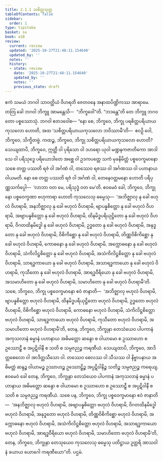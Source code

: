 ```yaml
---
title: 2.1.1 သစိတ္တသုတ္တ
tableOfContents: false
sidebar:
  order: 1
type: tipitaka
basket: su
book: a10
review:
  current: review
  updated: '2025-10-27T21:48:11.154640'
  updated_by: ''
  notes: ''
  history:
  - state: review
    date: '2025-10-27T21:48:11.154640'
    updated_by: ''
    notes: ''
    previous_state: draft
---
```



<ReviewStatus review={frontmatter.review} showDetails={true} />

<HypothesisAnnotation frontmatter={frontmatter} />

<DynamicBreadcrumb />

<Division number="51" book="a10" e="ch" v="17" p="329">

<Paragraph number="370" book="a10">
ဧကံ သမယံ ဘဂဝါ သာဝတ္ထိယံ ဝိဟရတိ ဇေတဝနေ အနာထပိဏ္ဍိကဿ အာရာမေ. တတြ ခေါ ဘဂဝါ ဘိက္ခူ အာမန္တေသိ—  “ဘိက္ခဝေါ”တိ. “ဘဒန္တေ”တိ တေ ဘိက္ခူ ဘဂဝတော ပစ္စဿောသုံ. ဘဂဝါ ဧတဒဝေါစ—
</Paragraph>

<Paragraph number="371" book="a10">
“နော စေ, ဘိက္ခဝေ, ဘိက္ခု ပရစိတ္တပရိယာယကုသလော ဟောတိ, အထ ‘သစိတ္တပရိယာယကုသလော ဘဝိဿာမီ’တိ—  ဧဝဉှိ ဝေါ, ဘိက္ခဝေ, သိက္ခိတဗ္ဗံ.
</Paragraph>

<Paragraph number="372" book="a10">
ကထဉ္စ, ဘိက္ခဝေ, ဘိက္ခု သစိတ္တပရိယာယကုသလော ဟောတိ? သေယျထာပိ, ဘိက္ခဝေ, ဣတ္ထီ ဝါ ပုရိသော ဝါ ဒဟရော ယုဝါ မဏ္ဍနကဇာတိကော အာဒါသေ ဝါ ပရိသုဒ္ဓေ ပရိယောဒါတေ အစ္ဆေ ဝါ ဥဒကပတ္တေ သကံ မုခနိမိတ္တံ ပစ္စဝေက္ခမာနော သစေ တတ္ထ ပဿတိ ရဇံ ဝါ အင်္ဂဏံ ဝါ, တဿေဝ ရဇဿ ဝါ အင်္ဂဏဿ ဝါ ပဟာနာယ ဝါယမတိ. နော စေ တတ္ထ ပဿတိ ရဇံ ဝါ အင်္ဂဏံ ဝါ, တေနေဝတ္တမနော ဟောတိ ပရိပုဏ္ဏသင်္ကပ္ပေါ—  ‘လာဘာ ဝတ မေ, ပရိသုဒ္ဓံ ဝတ မေ’တိ. ဧဝမေဝံ ခေါ, ဘိက္ခဝေ, ဘိက္ခုနော ပစ္စဝေက္ခဏာ ဗဟုကာရာ ဟောတိ ကုသလေသု ဓမ္မေသု—  ‘အဘိဇ္ဈာလု နု ခေါ ဗဟုလံ ဝိဟရာမိ, အနဘိဇ္ဈာလု နု ခေါ ဗဟုလံ ဝိဟရာမိ, ဗျာပန္နစိတ္တော နု ခေါ ဗဟုလံ ဝိဟရာမိ, အဗျာပန္နစိတ္တော နု ခေါ ဗဟုလံ ဝိဟရာမိ, ထိနမိဒ္ဓပရိယုဋ္ဌိတော နု ခေါ ဗဟုလံ ဝိဟရာမိ, ဝိဂတထိနမိဒ္ဓေါ နု ခေါ ဗဟုလံ ဝိဟရာမိ, ဥဒ္ဓတော နု ခေါ ဗဟုလံ ဝိဟရာမိ, အနုဒ္ဓတော နု ခေါ ဗဟုလံ ဝိဟရာမိ, ဝိစိကိစ္ဆော နု ခေါ ဗဟုလံ ဝိဟရာမိ, တိဏ္ဏဝိစိကိစ္ဆော နု ခေါ ဗဟုလံ ဝိဟရာမိ, ကောဓနော နု ခေါ ဗဟုလံ ဝိဟရာမိ, အက္ကောဓနော နု ခေါ ဗဟုလံ ဝိဟရာမိ, သံကိလိဋ္ဌစိတ္တော နု ခေါ ဗဟုလံ ဝိဟရာမိ, အသံကိလိဋ္ဌစိတ္တော နု ခေါ ဗဟုလံ ဝိဟရာမိ, သာရဒ္ဓကာယော နု ခေါ ဗဟုလံ ဝိဟရာမိ, အသာရဒ္ဓကာယော နု ခေါ ဗဟုလံ ဝိဟရာမိ, ကုသီတော နု ခေါ ဗဟုလံ ဝိဟရာမိ, အာရဒ္ဓဝီရိယော နု ခေါ ဗဟုလံ ဝိဟရာမိ, အသမာဟိတော နု ခေါ ဗဟုလံ ဝိဟရာမိ, သမာဟိတော နု ခေါ ဗဟုလံ ဝိဟရာမီ’တိ.
</Paragraph>

<Paragraph number="373" book="a10">
သစေ, ဘိက္ခဝေ, ဘိက္ခု ပစ္စဝေက္ခမာနော ဧဝံ ဇာနာတိ—  ‘အဘိဇ္ဈာလု ဗဟုလံ ဝိဟရာမိ, ဗျာပန္နစိတ္တော ဗဟုလံ ဝိဟရာမိ, ထိနမိဒ္ဓပရိယုဋ္ဌိတော ဗဟုလံ ဝိဟရာမိ, ဥဒ္ဓတော ဗဟုလံ ဝိဟရာမိ, ဝိစိကိစ္ဆော ဗဟုလံ ဝိဟရာမိ, ကောဓနော ဗဟုလံ ဝိဟရာမိ, သံကိလိဋ္ဌစိတ္တော ဗဟုလံ ဝိဟရာမိ, သာရဒ္ဓကာယော ဗဟုလံ ဝိဟရာမိ, ကုသီတော ဗဟုလံ ဝိဟရာမိ, အသမာဟိတော ဗဟုလံ ဝိဟရာမီ’တိ, တေန, ဘိက္ခဝေ, ဘိက္ခုနာ တေသံယေဝ ပါပကာနံ အကုသလာနံ ဓမ္မာနံ ပဟာနာယ အဓိမတ္တော ဆန္ဒော စ ဝါယာမော စ ဥဿာဟော စ ဥဿောဠှီ စ အပ္ပဋိဝါနီ စ သတိ စ သမ္ပဇညဉ္စ ကရဏီယံ. သေယျထာပိ, ဘိက္ခဝေ, အာဒိတ္တစေလော ဝါ အာဒိတ္တသီသော ဝါ. တဿေဝ စေလဿ ဝါ သီသဿ ဝါ နိဗ္ဗာပနာယ အဓိမတ္တံ ဆန္ဒဉ္စ ဝါယာမဉ္စ ဥဿာဟဉ္စ ဥဿောဠှိဉ္စ အပ္ပဋိဝါနိဉ္စ သတိဉ္စ သမ္ပဇညဉ္စ ကရေယျ. ဧဝမေဝံ ခေါ တေန, ဘိက္ခဝေ, ဘိက္ခုနာ တေသံယေဝ ပါပကာနံ အကုသလာနံ ဓမ္မာနံ ပဟာနာယ အဓိမတ္တော ဆန္ဒော စ ဝါယာမော စ ဥဿာဟော စ ဥဿောဠှီ စ အပ္ပဋိဝါနီ စ သတိ စ သမ္ပဇညဉ္စ ကရဏီယံ.
</Paragraph>

<Paragraph number="374" book="a10">
သစေ ပန, ဘိက္ခဝေ, ဘိက္ခု ပစ္စဝေက္ခမာနော ဧဝံ ဇာနာတိ—  ‘အနဘိဇ္ဈာလု ဗဟုလံ ဝိဟရာမိ, အဗျာပန္နစိတ္တော ဗဟုလံ ဝိဟရာမိ, ဝိဂတထိနမိဒ္ဓေါ ဗဟုလံ ဝိဟရာမိ, အနုဒ္ဓတော ဗဟုလံ ဝိဟရာမိ, တိဏ္ဏဝိစိကိစ္ဆော ဗဟုလံ ဝိဟရာမိ, အက္ကောဓနော ဗဟုလံ ဝိဟရာမိ, အသံကိလိဋ္ဌစိတ္တော ဗဟုလံ ဝိဟရာမိ, အသာရဒ္ဓကာယော ဗဟုလံ ဝိဟရာမိ, အာရဒ္ဓဝီရိယော ဗဟုလံ ဝိဟရာမိ, သမာဟိတော ဗဟုလံ ဝိဟရာမီ’တိ, တေန, ဘိက္ခဝေ, ဘိက္ခုနာ တေသုယေဝ ကုသလေသု ဓမ္မေသု ပတိဋ္ဌာယ ဥတ္တရိ အာသဝါနံ ခယာယ ယောဂေါ ကရဏီယော”တိ.

</Paragraph>
</Division>

<Paragraph number="375" type="center" book="a10">
ပဌမံ.
</Paragraph>
